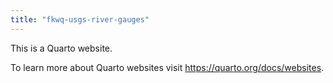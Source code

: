 ```yaml
---
title: "fkwq-usgs-river-gauges"
---
```


This is a Quarto website.

To learn more about Quarto websites visit <https://quarto.org/docs/websites>.
